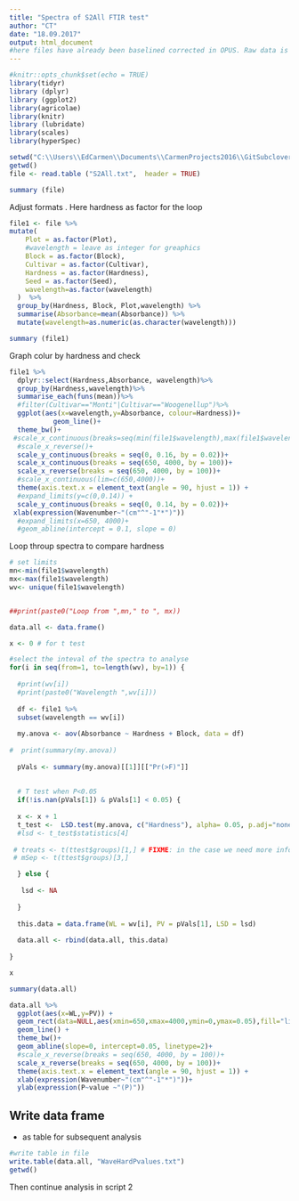 ```yaml
---
title: "Spectra of S2All FTIR test"
author: "CT"
date: "18.09.2017"
output: html_document
#here files have already been baselined corrected in OPUS. Raw data is on folder Bionami Maatrix 25.04 (CO2 to R); worksheet Columns to R. In this script the analysis of hardness and significant wavenumbers 
---
```



```r
#knitr::opts_chunk$set(echo = TRUE)
library(tidyr)
library (dplyr)
library (ggplot2)
library(agricolae)
library(knitr)
library (lubridate)
library(scales)
library(hyperSpec)

```


```r
setwd("C:\\Users\\EdCarmen\\Documents\\CarmenProjects2016\\GitSubclover\\Spectra_S2_Anovas")
getwd()
file <- read.table ("S2All.txt",  header = TRUE)

summary (file)

```
Adjust formats . Here hardness as factor for the loop 

```r

file1 <- file %>%
mutate(
    Plot = as.factor(Plot),
    #wavelength = leave as integer for greaphics 
    Block = as.factor(Block),
    Cultivar = as.factor(Cultivar),
    Hardness = as.factor(Hardness),
    Seed = as.factor(Seed),
    wavelength=as.factor(wavelength)
  )  %>%
  group_by(Hardness, Block, Plot,wavelength) %>%
  summarise(Absorbance=mean(Absorbance)) %>%
  mutate(wavelength=as.numeric(as.character(wavelength)))

summary (file1)


```
Graph colur by hardness and check

```r
file1 %>%
  dplyr::select(Hardness,Absorbance, wavelength)%>%
  group_by(Hardness,wavelength)%>%
  summarise_each(funs(mean))%>%
  #filter(Cultivar=="Monti"|Cultivar=="Woogenellup")%>%
  ggplot(aes(x=wavelength,y=Absorbance, colour=Hardness))+
           geom_line()+
  theme_bw()+
 #scale_x_continuous(breaks=seq(min(file1$wavelength),max(file1$wavelength),100))+
  #scale_x_reverse()+
  scale_y_continuous(breaks = seq(0, 0.16, by = 0.02))+
  scale_x_continuous(breaks = seq(650, 4000, by = 100))+
  scale_x_reverse(breaks = seq(650, 4000, by = 100))+
  #scale_x_continuous(lim=c(650,4000))+
  theme(axis.text.x = element_text(angle = 90, hjust = 1)) +
  #expand_limits(y=c(0,0.14)) +
  scale_y_continuous(breaks = seq(0, 0.14, by = 0.02))+
 xlab(expression(Wavenumber~"(cm"^"-1"*")"))
  #expand_limits(x=650, 4000)+
  #geom_abline(intercept = 0.1, slope = 0)


```



Loop throup spectra to compare hardness 


```r
# set limits
mn<-min(file1$wavelength)
mx<-max(file1$wavelength)
wv<- unique(file1$wavelength)


##print(paste0("Loop from ",mn," to ", mx))

data.all <- data.frame()

x <- 0 # for t test

#select the inteval of the spectra to analyse 
for(i in seq(from=1, to=length(wv), by=1)) {
  
  #print(wv[i])
  #print(paste0("Wavelength ",wv[i]))
  
  df <- file1 %>%
  subset(wavelength == wv[i])
  
  my.anova <- aov(Absorbance ~ Hardness + Block, data = df)
  
#  print(summary(my.anova))
  
  pVals <- summary(my.anova)[[1]][["Pr(>F)"]]
  
  
  # T test when P<0.05
  if(!is.nan(pVals[1]) & pVals[1] < 0.05) {
  
  x <- x + 1
  t_test <-  LSD.test(my.anova, c("Hardness"), alpha= 0.05, p.adj="none")
  #lsd <- t_test$statistics[4]
  
 # treats <- t(ttest$groups)[1,] # FIXME: in the case we need more info
 # mSep <- t(ttest$groups)[3,]

  } else {
    
   lsd <- NA
   
  }
  
  this.data = data.frame(WL = wv[i], PV = pVals[1], LSD = lsd)
  
  data.all <- rbind(data.all, this.data)
  
}

x

```

```r
summary(data.all)
```

```r
data.all %>%
  ggplot(aes(x=WL,y=PV)) +
  geom_rect(data=NULL,aes(xmin=650,xmax=4000,ymin=0,ymax=0.05),fill="lightpink", alpha = 0.01) +
  geom_line() +
  theme_bw()+
  geom_abline(slope=0, intercept=0.05, linetype=2)+
  #scale_x_reverse(breaks = seq(650, 4000, by = 100))+
  scale_x_reverse(breaks = seq(650, 4000, by = 100))+
  theme(axis.text.x = element_text(angle = 90, hjust = 1)) +
  xlab(expression(Wavenumber~"(cm"^"-1"*")"))+
  ylab(expression(P~value ~"(P)"))
```

## Write data frame 

- as table for subsequent analysis 

```r

#write table in file 
write.table(data.all, "WaveHardPvalues.txt")
getwd()
```

Then continue analysis in script 2 

